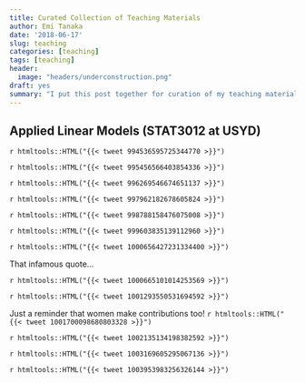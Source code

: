```yaml
---
title: Curated Collection of Teaching Materials
author: Emi Tanaka
date: '2018-06-17'
slug: teaching
categories: [teaching]
tags: [teaching]
header:
  image: "headers/underconstruction.png"
draft: yes
summary: "I put this post together for curation of my teaching materials."
---
```


## Applied Linear Models (STAT3012 at USYD)

`r htmltools::HTML("{{< tweet 994536595725344770 >}}")`

`r htmltools::HTML("{{< tweet 995456566403854336 >}}")`

`r htmltools::HTML("{{< tweet 996269546674651137 >}}")`

`r htmltools::HTML("{{< tweet 997962182678605824 >}}")`

`r htmltools::HTML("{{< tweet 998788158476075008 >}}")`

`r htmltools::HTML("{{< tweet 999603835139112960 >}}")`

`r htmltools::HTML("{{< tweet 1000656427231334400 >}}")`

That infamous quote...

`r htmltools::HTML("{{< tweet 1000665101014253569 >}}")`

`r htmltools::HTML("{{< tweet 1001293550531694592 >}}")`


Just a reminder that women make contributions too!
`r htmltools::HTML("{{< tweet 1001700098680803328 >}}")`

`r htmltools::HTML("{{< tweet 1002135134198382592 >}}")`

`r htmltools::HTML("{{< tweet 1003169605295067136 >}}")`


`r htmltools::HTML("{{< tweet 1003953983256326144 >}}")`
